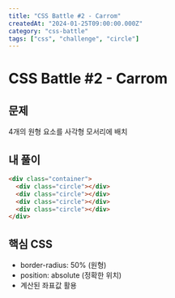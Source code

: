 ```yaml
---
title: "CSS Battle #2 - Carrom"
createdAt: "2024-01-25T09:00:00.000Z"
category: "css-battle"
tags: ["css", "challenge", "circle"]
---
```


# CSS Battle #2 - Carrom

## 문제

4개의 원형 요소를 사각형 모서리에 배치

## 내 풀이

```html
<div class="container">
  <div class="circle"></div>
  <div class="circle"></div>
  <div class="circle"></div>
  <div class="circle"></div>
</div>
```

## 핵심 CSS

- border-radius: 50% (원형)
- position: absolute (정확한 위치)
- 계산된 좌표값 활용
